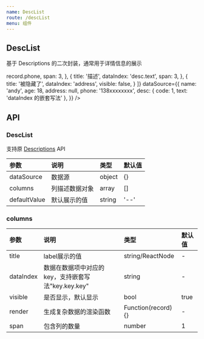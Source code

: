 ```yaml
---
name: DescList
route: /descList
menu: 组件
---
```



## DescList

基于 Descriptions 的二次封装，通常用于详情信息的展示

<Playground>
  <DescList
    bordered
    column={3}
    columns={[
      {
        title: '名字',
        dataIndex: 'name',
      }, {
        title: '年龄',
        dataIndex: 'age',
      }, {
        title: '地址',
        dataIndex: 'address',
      }, {
        title: '电话',
        render: record => record.phone,
        span: 3,
      }, {
        title: '描述',
        dataIndex: 'desc.text',
        span: 3,
      }, {
        title: '被隐藏了',
        dataIndex: 'address',
        visible: false,
      }
    ]}
    dataSource={{
      name: 'andy',
      age: 18,
      address: null,
      phone: '138xxxxxxxx',
      desc: {
        code: 1,
        text: 'dataIndex 的嵌套写法'
      },
    }}
  />
</Playground>

## API

### DescList

支持原 [Descriptions](https://ant-design.gitee.io/components/descriptions-cn/) API

|参数|说明|类型|默认值|
|:--|:--|:--|:--|
|dataSource|数据源|object|{}|
|columns|列描述数据对象|array|[]|
|defaultValue|默认展示的值|string|'--'|

### columns

|参数|说明|类型|默认值|
|:--|:--|:--|:--|
|title|label展示的值|string/ReactNode|-|
|dataIndex|数据在数据项中对应的 key，支持嵌套写法"key.key.key"|string|-|
|visible|是否显示，默认显示|bool|true|
|render|生成复杂数据的渲染函数|Function(record) {}|-|
|span|包含列的数量|number|1|